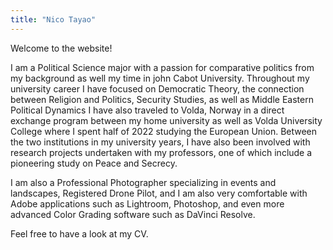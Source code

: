 ```yaml
---
title: "Nico Tayao"
---
```


Welcome to the website!

I am a Political Science major with a passion for comparative politics from my background as well my time in john Cabot University. Throughout my university career I have focused on Democratic Theory, the connection between Religion and Politics, Security Studies, as well as Middle Eastern Political Dynamics I have also traveled to Volda, Norway in a direct exchange program between my home university as well as Volda University College where I spent half of 2022 studying the European Union. Between the two institutions in my university years, I have also been involved with research projects undertaken with my professors, one of which include a pioneering study on Peace and Secrecy.

I am also a Professional Photographer specializing in events and landscapes, Registered Drone Pilot, and I am also very comfortable with Adobe applications such as Lightroom, Photoshop, and even more advanced Color Grading software such as DaVinci Resolve.

Feel free to have a look at my CV.
